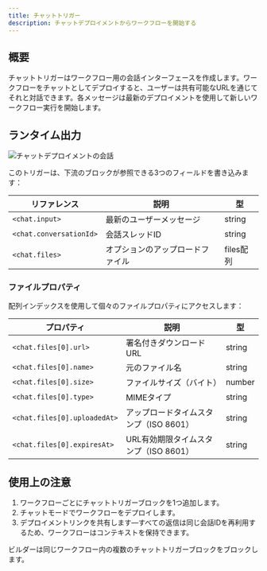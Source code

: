 ```yaml
---
title: チャットトリガー
description: チャットデプロイメントからワークフローを開始する
---
```



## 概要

チャットトリガーはワークフロー用の会話インターフェースを作成します。ワークフローをチャットとしてデプロイすると、ユーザーは共有可能なURLを通じてそれと対話できます。各メッセージは最新のデプロイメントを使用して新しいワークフロー実行を開始します。

## ランタイム出力

<div className='flex justify-center my-6'>
  <Image
    src='/static/triggers/chat-trigger-light.png'
    alt='チャットデプロイメントの会話'
    width={400}
    height={250}
    className='rounded-xl border border-border shadow-sm'
  />
</div>

このトリガーは、下流のブロックが参照できる3つのフィールドを書き込みます：

| リファレンス | 説明 | 型 |
|-----------|-------------|------|
| `<chat.input>` | 最新のユーザーメッセージ | string |
| `<chat.conversationId>` | 会話スレッドID | string |
| `<chat.files>` | オプションのアップロードファイル | files配列 |

### ファイルプロパティ

配列インデックスを使用して個々のファイルプロパティにアクセスします：

| プロパティ | 説明 | 型 |
|----------|-------------|------|
| `<chat.files[0].url>` | 署名付きダウンロードURL | string |
| `<chat.files[0].name>` | 元のファイル名 | string |
| `<chat.files[0].size>` | ファイルサイズ（バイト） | number |
| `<chat.files[0].type>` | MIMEタイプ | string |
| `<chat.files[0].uploadedAt>` | アップロードタイムスタンプ（ISO 8601） | string |
| `<chat.files[0].expiresAt>` | URL有効期限タイムスタンプ（ISO 8601） | string |

## 使用上の注意

1. ワークフローごとにチャットトリガーブロックを1つ追加します。
2. チャットモードでワークフローをデプロイします。
3. デプロイメントリンクを共有します—すべての返信は同じ会話IDを再利用するため、ワークフローはコンテキストを保持できます。

<Callout type="info">
ビルダーは同じワークフロー内の複数のチャットトリガーブロックをブロックします。
</Callout>
